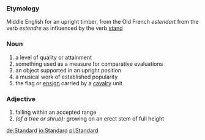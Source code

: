 ===Etymology===
Middle English for an upright timber, from the Old French ''estendart'' from the verb ''estendre'' as influenced by the verb [[stand]]
===Noun===
#a level of quality or attainment
#something used as a measure for comparative evaluations
#an object supported in an upright position
#a musical work of established popularity
#the flag or [[ensign]] carried by a [[cavalry]] unit

===Adjective===
#falling within an accepted range
#''(of a tree or shrub):'' growing on an erect stem of full height

[[de:Standard]]
[[io:Standard]]
[[pl:Standard]]